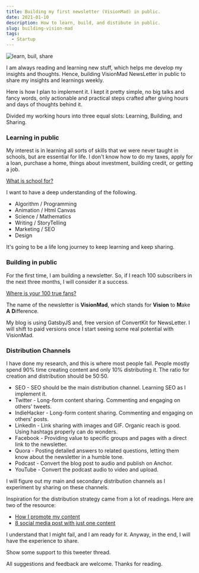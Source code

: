 ```yaml
---
title: Building my first newsletter (VisionMad) in public.
date: 2021-01-10
description: How to learn, build, and distibute in public.
slug: building-vision-mad
tags:
  - Startup
---
```


![learn, buil, share](./banner.png)

I am always reading and learning new stuff, which helps me develop my insights and thoughts. Hence, building VisionMad NewsLetter in public to share my insights and learnings weekly.

Here is how I plan to implement it. I kept it pretty simple, no big talks and fancy words, only actionable and practical steps crafted after giving hours and days of thoughts behind it.

Divided my working hours into three equal slots: Learning, Building, and Sharing.

### Learning in public
My interest is in learning all sorts of skills that we were never taught in schools, but are essential for life. I don't know how to do my taxes, apply for a loan, purchase a home, things about investment, building credit, or getting a job.

[What is school for?](https://www.youtube.com/watch?v=_PsLRgEYf9E&t=69s)

I want to have a deep understanding of the following.
  - Algorithm / Programming
  - Animation / Html Canvas
  - Science / Mathematics
  - Writing / StoryTelling
  - Marketing / SEO
  - Design

It's going to be a life long journey to keep learning and keep sharing.

### Building in public
For the first time, I am building a newsletter. So, if I reach 100 subscribers in the next three months, I will consider it a success.

[Where is your 100 true fans?](https://a16z.com/2020/02/06/100-true-fans/)

The name of the newsletter is **VisionMad**, which stands for **Vision** to **M**ake **A** **D**ifference.

My blog is using GatsbyJS and, free version of ConvertKit for NewsLetter. I will shift to paid versions once I start seeing some real potential with VisionMad. 

### Distribution Channels
I have done my research, and this is where most people fail. People mostly spend 90% time creating content and only 10% distributing it. The ratio for creation and distribution should be 50:50.

  - SEO - SEO should be the main distribution channel. Learning SEO as I implement it.
  - Twitter - Long-form content sharing. Commenting and engaging on others' tweets.
  - IndieHacker - Long-form content sharing. Commenting and engaging on others' posts. 
  - LinkedIn - Link sharing with images and GIF. Organic reach is good. Using hashtags properly can do wonders.
  - Facebook - Providing value to specific groups and pages with a direct link to the newsletter.
  - Quora - Posting detailed answers to related questions, letting them know about the newsletter in a humble tone.
  - Podcast - Convert the blog post to audio and publish on Anchor.
  - YouTube - Convert the podcast audio to video and upload.

I will figure out my main and secondary distribution channels as I experiment by sharing on these channels.

Inspiration for the distribution strategy came from a lot of readings. Here are two of the resource:
  - [How I promote my content](https://marketingexamples.com/content/sharing)
  - [8 social media post with just one content](https://www.indiehackers.com/post/how-to-create-8-social-media-posts-with-just-1-twitter-thread-including-a-podcast-yt-video-d935ea1af8)

I understand that I might fail, and I am ready for it. Anyway, in the end, I will have the experience to share.

Show some support to this tweeter thread.

<VisionMadTweet />

All suggestions and feedback are welcome. Thanks for reading.


<br /><br /><br /><br /><br />
<NewsletterForm />